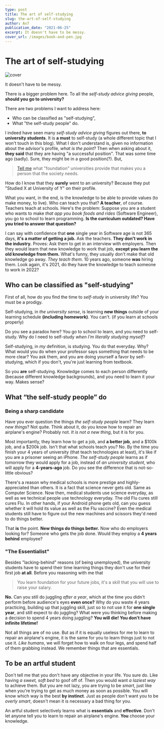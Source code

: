 ```yaml
---
type: post
title: The art of self-studying
slug: the-art-of-self-studying
author: An7
publication_date: "2021-06-25"
excerpt: It doesn't have to be messy.
cover_url: /images/book-and-pen.jpg
---
```


# The art of self-studying

![cover](/images/book-and-pen.jpg)

It doesn't have to be messy.

There is a bigger problem here. To all the _self-study advice giving_ people,
**should you go to university?**

There are two problems I want to address here:

- Who can be classified as "self-studying",
- What "the self-study people" do.

I indeed have seen many _self-study advice giving_ figures out there, **to
university students**. It is **a must** to self-study (a whole different topic
that I won't touch in this blog). What I don't understand is, given no
information about the advisor's profile, _what is the point_? Then when asking
about it, **they said** that they are having "a successful position". That was
some time ago (sadly). Sure, they might be in a good position(?). But,

> [Tell me](mailto:xuanan2001@gmail.com) what "foundation" universities provide
> that makes you a person that the society needs.

How do I know that they **surely** went to an university? Because they put
"Studied X at University of Y" on their profile.

What you want, in the end, is the knowledge to be able to provide values (to
make money, to live). Who can teach you that? **A teacher**, of course. Teachers
teach at schools. Here's the problem: Suppose you are a student who wants to
make _that app you book foods and rides_ (Software Engineer), you go to school
to learn programming. **Is the curriculum outdated? Have you tried to answer
that question?**

I can say with confidence that **one** single year in Software age is not 365
days, **it's a matter of getting a job.** Ask the teachers. **They don't work in
the industry.** Proves: Ask them to get in an interview with employers. Then
they would learn that new knowledge to work that job, **except you learn the old
knowledge from them.** What's funny, they usually don't make that old knowledge
go away. _They teach them_. 10 years ago, someone **was** hiring them. Look
again, it's 2021, do they have the knowledge to teach someone to work in 2022?

## Who can be classified as "self-studying"

First of all, how do you find the time to _self-study_ in university life? You
must be a prodigy.

Self-studying, in _the university sense_, is learning **new things** outside of
your learning schedule **(including homework)**. You can't. (if you learn at
schools properly)

Do you see a paradox here? You go to school to learn, and you need to
self-study. Why do I need to self-study _when I'm literally studying myself_?

Self-studying, in _my_ definition, is studying. You do that everyday. Why? What
would you do when your professor says something that needs to be more clear? You
ask them, and you are doing yourself a favor by self-studying, which if you
don't, you're just learning from textbook.

So you **are** self-studying. Knowledge comes to each person differently
(because different knowledge backgrounds), and you need to learn it your way.
Makes sense?

## What “the self-study people” do

### Being a sharp candidate

Have you ever question the things _the self-study people_ learn? They learn _new
things_? Not quite. Think about it, do you know how to repair an airplane's
engine? Probably not. _It is not a new thing_, but it is for you.

Most importantly, they learn how to get a job, and **a better job**, and a $100k
job, and a $200k job. Isn't that what schools teach you? No. By the time you
finish your 4 years of university (that teach technologies at least), it's like
if you are a prisoner seeing an iPhone. _The self-study people_ learns as if
tomorrow they would apply for a job, instead of _an university student_, who
will apply for a **4-years-ago** job. Do you see the difference that is
not-so-little obvious?

There's a reason why medical schools is more prestige and highly-appreciated
than others. It is a fact that science never gets old. Same as Computer Science.
Now then, medical students use science everyday, as well as we technical people
use technology everyday. The old Flu cures still cures Flu. In other hands, if
your Android phone gets old, can you guess whether it will hold its value as
well as the Flu vaccine? Even the medical students still have to figure out the
new machines and scissors they'd need to do things better.

That **is** the point. **New things do things better.** Now who do employers
looking for? Someone who gets the job done. Would they employ a **4 years
behind** employee?

### "The Essentialist"

Besides "lacking-behind" reasons (of being unemployed), the university students
have to spend their time learning things they don't use for their first job **at
all**. Before you reasoning with me that

> You learn foundation for your future jobs, it's a skill that you will use to
> raise your salary.

**No.** Can you still do juggling _after a year_, which at the time you didn't
perform before audience's eyes **even once?** Why do you waste 4 years
practicing, building up that juggling skill, just so to not use it for **one
single year**, and still expect to do juggling? What were you thinking before
making a decision to spend 4 years doing juggling? **You will die! You don't
have infinite lifetime!**

Not all things are of no use. But as if it is equally useless for me to learn to
repair an airplane's engine, it is the same for you to learn things just to not
use it. _Like humans_, we will forget how to walk on four legs, and spend half
of them grabbing instead. We remember things that are essentials.

## To be an artful student

Don't tell me that you don't have any objective in your life. You sure do. Like
having _a sweet, soft bed_ to goof off of. Then you would want _a laziest way_
to achieve them. But you are not lazy, you are trying to be _smart_, just like
when you're trying to get as much money as soon as possible. You will know which
way is the best **by instinct**. Just as people don't want you to be _overly
smart_, doesn't mean it is necessary a bad thing for you.

An artful student selectively learns what is **essentials** and **effective**.
Don't let anyone tell you to learn to repair an airplane's engine. **You**
choose your knowledge.
